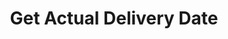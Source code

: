 ---
title: "Get Actual Delivery Date"
openapi: "POST /public/v1/transportation/getActualDeliveryDate"
---
